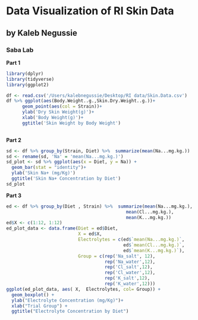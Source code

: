 # Data Visualization of RI Skin Data

## by Kaleb Negussie

### Saba Lab

**Part 1**
```r
library(dplyr)
library(tidyverse)
library(ggplot2)
```

```r
df <- read.csv('/Users/kalebnegussie/Desktop/RI data/Skin.Data.csv')
df %>% ggplot(aes(Body.Weight..g.,Skin.Dry.Weight..g.))+ 
      geom_point(aes(col = Strain))+
      ylab('Dry Skin Weight(g)')+
      xlab('Body Weight(g)')+
      ggtitle('Skin Weight by Body Weight')
      
```

**Part 2**

```r
sd <- df %>% group_by(Strain, Diet) %>%  summarize(mean(Na...mg.kg.))
sd <- rename(sd, 'Na' = 'mean(Na...mg.kg.)')
sd_plot <- sd %>% ggplot(aes(x = Diet, y = Na)) +
  geom_bar(stat = "identity")+
  ylab('Skin Na+ (mg/Kg)')
  ggtitle('Skin Na+ Concentration by Diet')
sd_plot
```

**Part 3**

```r
ed <- df %>% group_by(Diet , Strain) %>%  summarize(mean(Na...mg.kg.), 
                                             mean(Cl...mg.kg.),
                                             mean(K...mg.kg.))
ed$X <- c(1:12, 1:12)
ed_plot_data <- data.frame(Diet = ed$Diet, 
                           X = ed$X,
                           Electrolytes = c(ed$`mean(Na...mg.kg.)`,
                                            ed$`mean(Cl...mg.kg.)`,
                                            ed$`mean(K...mg.kg.)`),
                           Group = c(rep('Na_salt', 12),
                                     rep('Na_water',12),
                                     rep('Cl_salt',12),
                                     rep('Cl_water',12),
                                     rep('K_salt',12),
                                     rep('K_water',12)))
ggplot(ed_plot_data, aes( X,  Electrolytes, col= Group)) +
  geom_boxplot() + 
  ylab("Electrolyte Concentration (mg/Kg)")+
  xlab("Trial Group") + 
  ggtitle("Electrolyte Concentration by Diet")

```
